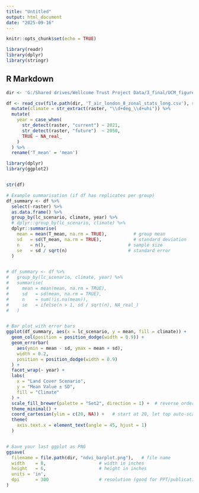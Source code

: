 ```yaml
---
title: "Untitled"
output: html_document
date: "2025-09-16"
---
```


```r
knitr::opts_chunk$set(echo = TRUE)

library(readr)
library(dplyr)
library(stringr)

```

## R Markdown

```r
dir <- 'G:/Shared drives/Wellcome Trust Project Data/3_final/UCM_figures'

df <- read_csv(file.path(dir, 'T_air_london_8_zonal_stats_long.csv'), show_col_types = F) %>%
  mutate(climate = str_extract(raster, "\\d+deg_\\d+uhi")) %>%
  mutate(
    year = case_when(
      str_detect(raster, "current") ~ 2021,
      str_detect(raster, "future")  ~ 2050,
      TRUE ~ NA_real_
    )
  ) %>%
  rename('T_mean' = 'mean')
```



```r
library(dplyr)
library(ggplot2)


str(df)

# Example summarisation (if df has replicates per group)
df_summary <- df %>%
  select(-raster) %>%
  as.data.frame() %>%
  group_by(lc_scenario, climate, year) %>%
  # dplyr::group_by(lc_scenario, climate) %>%
  dplyr::summarise(
    mean = mean(T_mean, na.rm = TRUE),          # group mean
    sd   = sd(T_mean, na.rm = TRUE),            # standard deviation
    n    = n(),                               # sample size
    se   = sd / sqrt(n)                       # standard error
  )


# df_summary <- df %>%
#   group_by(lc_scenario, climate, year) %>%
#   summarise(
#     mean = mean(mean, na.rm = TRUE),
#     sd   = sd(mean, na.rm = TRUE),
#     n    = sum(!is.na(mean)),
#     se   = ifelse(n > 1, sd / sqrt(n), NA_real_)
#   )


# Bar plot with error bars
ggplot(df_summary, aes(x = lc_scenario, y = mean, fill = climate)) +
  geom_col(position = position_dodge(width = 0.9)) +
  geom_errorbar(
    aes(ymin = mean - sd, ymax = mean + sd),
    width = 0.2,
    position = position_dodge(width = 0.9)
  ) +
  facet_wrap(~ year) +
  labs(
    x = "Land Cover Scenario",
    y = "Mean Value ± SD",
    fill = "Climate"
  ) +
  scale_fill_brewer(palette = "Set2", direction = 1) +  # reverse order
  theme_minimal() +
  coord_cartesian(ylim = c(20, NA)) +   # start at 20, let top auto-scale
  theme(
    axis.text.x = element_text(angle = 45, hjust = 1)
  )


# Save your last ggplot as PNG
ggsave(
  filename = file.path(dir, "ndvi_barplot.png"),   # file name
  width    = 8,                    # width in inches
  height   = 6,                    # height in inches
  units = 'in',
  dpi      = 300                   # resolution (good for PPT/publications)
)


```

